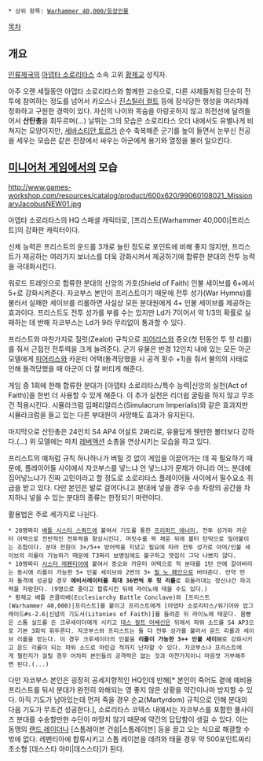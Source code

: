 {{{+1 '''Uriah Jacobus, Protector of Faith'''}}}
{{{+1 우리아 자코부스, 신앙의 수호자}}}

 * 상위 항목: [[Warhammer 40,000/등장인물]]

[[목차]]

== 개요 ==

[[인류제국]]의 [[아뎁타 소로리타스]] 소속 고위 [[황제교]] 성직자.

아주 오랜 세월동안 아뎁타 소로리타스와 함께한 고승으로, 다른 사제들처럼 단순히 전투에 참여하는 정도를 넘어서 카오스나 [[진스틸러 컬트]] 등에 잠식당한 행성을 여러차례 정화하고 구원한 경력이 있다. 자신의 나이와 목숨을 아랑곳하지 않고 최전선에 달려들어서 '''산탄총'''을 휘두르며(...) 날뛰는 그의 모습은 소로리타스 오더 내에서도 유별나게 비쳐지는 모양이지만, [[세바스티안 토르]]가 순수 축복해준 군기를 높이 들면서 눈부신 전공을 세우는 모습은 같은 전장에서 싸우는 아군에게 용기와 열정을 불러 일으킨다.

== [[미니어처 게임]]에서의 모습 ==
http://www.games-workshop.com/resources/catalog/product/600x620/99060108021_MissionaryJacobusNEW01.jpg

아뎁타 소로리타스의 HQ 스페셜 캐릭터로, [프리스트(Warhammer 40,000)|프리스트]의 강화판 캐릭터이다.

신체 능력은 프리스트의 운드를 3개로 늘린 정도로 포인트에 비해 좋지 않지만, 프리스트가 제공하는 여러가지 보너스를 더욱 강화시켜서 제공하기에 합류한 분대의 전투 능력을 극대화시킨다.

워로드 트레잇으로 합류한 분대의 신앙의 가호(Shield of Faith) 인불 세이브를 6+에서 5+로 강화시켜준다. 자코부스 본인이 프리스트이기 때문에 전투 성가(War Hymns)를 불러서 실패한 세이브를 리롤하면 사실상 모든 분대원에게 4+ 인불 세이브를 제공하는 효과이다. 프리스트도 전투 성가를 부를 수는 있지만 Ld가 7이어서 약 1/3의 확률로 실패하는 데 반해 자코부스는 Ld가 9라 무리없이 통과할 수 있다.

프리스트와 마찬가지로 질럿(Zealot) 규칙으로 [[피어리스]]와 증오(첫 턴동안 투 힛 리롤)를 줘서 근접전 전투력을 크게 늘려준다. 군기 유물은 반경 12인치 내에 있는 모든 아군 모델에게 [[피어리스]]와 카운터 어택(돌격당했을 시 공격 횟수 +1)을 줘서 불의의 사태로 인해 돌격당했을 때 아군이 더 잘 버티게 해준다.

게임 중 1회에 한해 합류한 분대가 [아뎁타 소로리타스/특수 능력|신앙의 실천(Act of Faith)]을 한번 더 사용할 수 있게 해준다. 이 추가 실천은 리더쉽 굴림을 하지 않고 무조건 적용시킨다. 시뮬라크럼 임페리알리스(Simulacrum Imperialis)와 같은 효과지만 시뮬라크럼을 들고 있는 다른 부대원이 사망해도 효과가 유지된다.

마지막으로 산탄총은 24인치 S4 AP4 어설트 2짜리로, 유물답게 웬만한 볼터보다 강하다.(...) 위 모델에는 마치 [[레버액션]] 소총을 연상시키는 모습을 하고 있다.

프리스트의 예처럼 규칙 하나하나가 버릴 것 없이 게임을 이끌어가는 데 꼭 필요하기 때문에, 플레이어들 사이에서 자코부스를 넣느냐 안 넣느냐가 문제가 아니라 어느 분대에 집어넣느냐가 진짜 고민이라고 할 정도로 소로리타스 플레이어들 사이에서 필수요소 취급을 받고 있다. 다만 본인은 발로 걸어다니고 분대에 넣을 경우 수송 차량의 공간을 차지하니 넣을 수 있는 분대의 종류는 한정되기 마련이다.

활용법은 주로 세가지로 나뉜다. 
 * 20명짜리 [[배틀 시스터 스쿼드]]에 붙여서 기도를 통한 [[프리퍼드 에너미]], 전투 성가와 카운터 어택으로 전반적인 전투력을 향상시킨다. 머릿수를 꽉 채운 뒤에 볼터 탄막으로 밀어붙이는 조합이다. 분대 전원이 3+/5++ 방어력을 지녔고 필요에 따라 전투 성가로 아머/인불 세이브의 리롤이 가능하기 때문에 T3짜리 보병임에도 불구하고 맷집이 그닥 나쁘지 않다.
 * 10명짜리 [[시스터 레펜티아]]에 붙여서 증오와 카운터 어택으로 적 분대를 1턴 안에 갈아버리는 동시에 리롤이 가능한 5+ 인불 세이브와 2번의 3+ [[필 노 페인]]으로 버텨준다. 만약 먼저 돌격에 성공할 경우 '''에비서레이터를 최대 36번씩 투 힛 리롤'''로 휘둘러대는 정신나간 파괴력을 자랑한다. (9명으로 줄이고 합류시킨 뒤에 라이노에 태울 수도 있다.)
 * 황제교 배틀 콘클라베(Ecclesiarchy Battle Conclave)와 [프리스트(Warhammer 40,000)|프리스트]를 붙이고 프리스트에게 [아뎁타 소로리타스/워기어와 업그레이드#s-2.6|신념의 기도서(Litanies of Faith)]를 들려준 뒤 라이노에 태운다. 몸빵은 스톰 실드를 든 크루세이더에게 시키고 [[데스 컬트 어쌔신]]은 뒤에서 파워 소드를 S4 AP3으로 기본 3회씩 휘두른다. 자코부스와 프리스트는 둘 다 전투 성가를 불러서 운드 리롤과 세이브 리롤을 얻는다. 이 경우 크루세이더의 인불을 '''리롤이 가능한 3++ 인불 세이브'''로 강화시키고 운드 리롤이 되는 파워 소드로 마린급 적까지 난자할 수 있다. 자코부스나 프리스트에게 챌린지가 걸릴 경우 어차피 본인들의 공격력은 없는 것과 마찬가지이니 마음껏 거부해주면 된다.(...)

다만 자코부스 본인은 굉장히 공세지향적인 HQ인데 반해[* 본인이 죽어도 곁에 예비용 프리스트를 둬서 분대가 완전히 와해되는 영 좋지 않은 상황을 약간이나마 방지할 수 있다. 아직 기도가 남아있는데 먼저 죽을 경우 순교(Martyrdom) 규칙으로 인해 분대의 다음 기도가 무조건 성공한다.], 소로리타스 코덱스 내에서는 자코부스를 포함한 풀사이즈 분대를 수송할만한 수단이 마땅치 않기 때문에 약간의 답답함이 생길 수 있다. 이는 동맹의 [[랜드 레이더]]나 [스톰레이븐 건쉽|스톰레이븐] 등을 끌고 오는 식으로 해결할 수 밖에 없다. 레펜티아에 합류시키고 스톰 레이븐을 데려와 태울 경우 약 500포인트짜리 초소형 [데스스타 아미|데스스타]가 된다.

